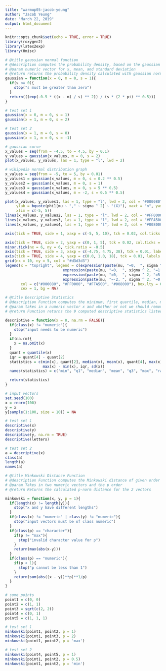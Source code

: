 ```yaml
---
title: "warmup05-jacob-yeung"
author: "Jacob Yeung"
date: "March 22, 2019"
output: html_document
---
```


```r
knitr::opts_chunk$set(echo = TRUE, error = TRUE)
library(roxygen2)
library(latex2exp)
library(Hmisc)
```

```r
# @title gaussian normal function
# @description computes the probability density, based on the gaussian normal function, from user inputs
# @param numeric vector for x, mean, and standard deviation
# @return returns the probability density calculated with gaussian normal function of the specified parameters
gaussian = function(x = 0, m = 0, s = 1){
  if(s <= 0){
    stop("s must be greater than zero")
  }
  return(((exp(-0.5 * ((x - m) / s) ** 2)) / (s * (2 * pi) ** 0.5)))
}

# test set 1
gaussian(x = 0, m = 0, s = 1)
gaussian(x = 1, m = 0, s = 2)

# test set 2
gaussian(x = 1, m = 0, s = 0)
gaussian(x = 1, m = 0, s = -1)

# gaussian curve
x_values = seq(from = -4.5, to = 4.5, by = 0.1)
y_values = gaussian(x_values, m = 0, s = 2)
plot(x_values, y_values, las = 1, type = "l", lwd = 2)

# wikipedia normal distribution graph
x_values = seq(from = -5, to = 5, by = 0.01)
y_values1 = gaussian(x_values, m = 0, s = 0.2 ** 0.5)
y_values2 = gaussian(x_values, m = 0, s = 1)
y_values3 = gaussian(x_values, m = 0, s = 5 ** 0.5)
y_values4 = gaussian(x_values, m = -2, s = 0.5 ** 0.5)

plot(x_values, y_values1, las = 1, type = "l", lwd = 2, col = "#000080", xlab = TeX("X"),
     ylab = bquote(phi1[mu ~ "," ~ sigma ^ 2] ~ "(X)"), xaxt = "n", yaxt = "n", 
     xlim = c(-5, 5))
lines(x_values, y_values2, las = 1, type = "l", lwd = 2, col = "#FF0000")
lines(x_values, y_values3, las = 1, type = "l", lwd = 2, col = "#FFA500")
lines(x_values, y_values4, las = 1, type = "l", lwd = 2, col = "#008000")

axis(tick = TRUE, side = 1, xaxp = c(-5, 5, 10), tck = 0.02, col.ticks = "#000000")

axis(tick = TRUE, side = 2, yaxp = c(0, 1, 5), tck = 0.02, col.ticks = "#000000")
minor.tick(nx = 6, ny = 6, tick.ratio = -0.5)
axis(tick = TRUE, side = 3, xaxp = c(-4.75, 4.75, 38), tck = 0.01, labels = FALSE)
axis(tick = TRUE, side = 4, yaxp = c(0.0, 1.0, 18), tck = 0.01, labels = FALSE)
grid(nx = 10, ny = 5, col = "#d3d3d3")
legend(x = "topright", legend = c(expression(paste(mu, "=0,  ", sigma ^ 2, "=0.2")),
                          expression(paste(mu, "=0,  ", sigma ^ 2, "=1.0")),
                          expression(paste(mu, "=0,  ", sigma ^ 2, "=5.0")),
                          expression(paste(mu, "=-2, ", sigma ^ 2, "=0.5"))),
       col = c("#000080", "#FF0000", "#FFA500", "#008000"), box.lty = 0, lty = 1:4,
       cex = 1, bg = NA)
```

```r
# @title Descriptive Statistics
# @description Function computes the minimum, first quartile, median, mean, third quartile, maximum, span, interquartile range, and standard deviation of a given numeric vector
# @param takes in a numeric vector x and whether or not we should remove missing values before computations of the statistics
# @return Function returns the 9 computed descriptive statistics listed above

descriptive = function(x = 0, na.rm = FALSE){
  if(class(x) != "numeric"){
    stop("input needs to be numeric")
  }
  if(na.rm){
    x = na.omit(x)
  }
  quant = quantile(x)
  iqr = quant[4] - quant[2]
  statistics = c(min(x), quant[2], median(x), mean(x), quant[4], max(x),
                 max(x) - min(x), iqr, sd(x))
  names(statistics) = c("min", "q1", "median", "mean", "q3", "max", "range", "iqr", "sd")

  return(statistics)
}

# input vectors
set.seed(100)
x = rnorm(100)
y = x
y[sample(1:100, size = 10)] = NA

# test set 1
descriptive(x)
descriptive(y)
descriptive(y, na.rm = TRUE)
descriptive(letters)

# test set 2
a = descriptive(x)
class(a)
length(a)
names(a)
```

```r
# @title Minkowski Distance Function
# @description Function computes the Minkowski distance of given order p of 2 given numeric vectors
# @param Takes in two numeric vectors and the p order
# @return Returns the calculated p-norm distance for the 2 vectors

minkowski = function(x, y, p = 1){
  if(length(x) != length(y)){
    stop("x and y have different lengths")
  }
  if(class(x) != "numeric" | class(y) != "numeric"){
    stop("input vectors must be of class numeric")
  }
  if(class(p) == "character"){
    if(p != "max"){
      stop("invalid character value for p")
    }
    return(max(abs(x-y)))
  }
  if(class(p) == "numeric"){
    if(p < 1){
      stop("p cannot be less than 1")  
    }
    return(sum(abs((x - y))**p)**1/p)
  }
}

# some points
point1 = c(0, 0)
point2 = c(1, 1)
point3 = sqrt(c(2, 2))
point4 = c(0, 1)
point5 = c(1, 1, 1)

# test set 1
minkowski(point1, point2, p = 1)
minkowski(point1, point3, p = 2)
minkowski(point1, point2, p = 'max')

# test set 2
minkowski(point4, point5, p = 1)
minkowski(point1, point2, p = 0.5)
minkowski(point1, point2, p = 'min')
```
















